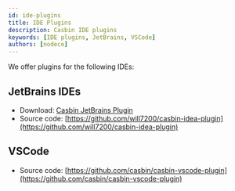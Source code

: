 ```yaml
---
id: ide-plugins
title: IDE Plugins
description: Casbin IDE plugins
keywords: [IDE plugins, JetBrains, VSCode]
authors: [nodece]
---
```


We offer plugins for the following IDEs:

## JetBrains IDEs

- Download: [Casbin JetBrains Plugin](https://plugins.jetbrains.com/plugin/14809-casbin)
- Source code: [https://github.com/will7200/casbin-idea-plugin](https://github.com/will7200/casbin-idea-plugin)

## VSCode

- Source code: [https://github.com/casbin/casbin-vscode-plugin](https://github.com/casbin/casbin-vscode-plugin)
